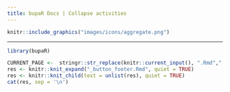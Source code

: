 ```yaml
---
title: bupaR Docs | Collapse activities
---
```



```r
knitr::include_graphics("images/icons/aggregate.png")
```

***

```r
library(bupaR)
```



```r
CURRENT_PAGE <-  stringr::str_replace(knitr::current_input(), ".Rmd",".html")
res <- knitr::knit_expand("_button_footer.Rmd", quiet = TRUE)
res <- knitr::knit_child(text = unlist(res), quiet = TRUE)
cat(res, sep = '\n')
```